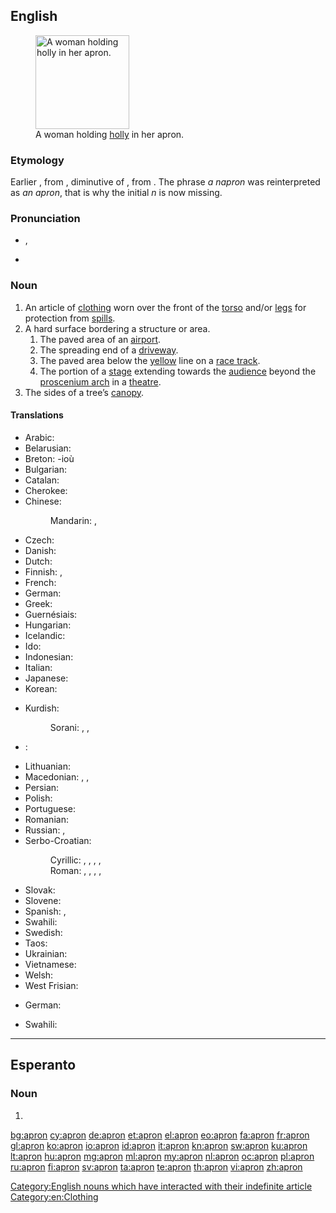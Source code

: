 ==English==
[[Image:A fair Puritan.png|thumb|150px|right|A woman holding [[holly]] in her apron.]]

===Etymology===
Earlier {{term|napron}}, from {{etyl|fro}} {{term|napperon}}, diminutive of {{term|nappe||tablecloth}}, from {{etyl|la}} {{term|nappa||napkin}}. The phrase ''a napron'' was reinterpreted as ''an apron'', that is why the initial ''n'' is now missing.

===Pronunciation===
* {{a|UK}} {{IPA|/ˈeɪ.pɹən/}}, {{X-SAMPA|/"eI.pr@n/}}
* {{audio|en-us-apron.ogg|Audio (US)}}

===Noun===
{{wikipedia}}
{{en-noun}}

# An article of [[clothing]] worn over the front of the [[torso]] and/or [[legs]] for protection from [[spill]]s.
# A hard surface bordering a structure or area.
## The paved area of an [[airport]].
## The spreading end of a [[driveway]].
## The paved area below the [[yellow]] line on a [[race track]].
## The portion of a [[stage]] extending towards the [[audience]] beyond the [[proscenium arch]] in a [[theatre]].
# The sides of a tree’s [[canopy]].

====Translations====
{{trans-top|clothing}}
* Arabic: {{t-|ar|مئزر|m|tr=miʾzar|sc=Arab}}
* Belarusian: {{t-|be|фартух|m|tr=fártux|sc=Cyrl}}
* Breton: {{t+|br|tavañjer|f}} -ioù {{p}}
* Bulgarian: {{t-|bg|престилка|f|tr=prestílka}}
* Catalan: {{t-|ca|davantal|m}}
* Cherokee: {{t-|chr|ᎠᏤᏌᏙ|tr=atsesado|sc=Cher}}
* Chinese:
*: Mandarin: {{t|cmn|圍裙|sc=Hani}}, {{t|cmn|围裙|tr=wéiqún|sc=Hani}}
* Czech: {{t-|cs|zástěra|f}}
* Danish: {{t-|da|forklæde|n}}
* Dutch: {{t+|nl|schort|n}}
* Finnish: {{t+|fi|esiliina}}, {{t+|fi|essu}} {{qualifier|colloquial}}
* French: {{t+|fr|tablier|m}}
* German: {{t+|de|Schürze|f}}
* Greek: {{t+|el|ποδιά|f|tr=podiá|sc=Grek}}
* Guernésiais: {{tø|roa-grn|d'vanté|m}}
* Hungarian: {{t+|hu|kötény}}
* Icelandic: {{t-|is|svunta|f}}
* Ido: {{t+|io|avantalo}}
* Indonesian: {{t+|id|celemek}}
* Italian: {{t+|it|grembiule|m}}
* Japanese: {{t-|ja|エプロン|tr=epuron|sc=Jpan}}
* Korean: {{t+|ko|앞치마|tr=apchima}}
{{trans-mid}}
* Kurdish:
*: Sorani: {{tø|ckb|به‌رکۆشه‌|sc=ku-Arab}}, {{tø|ckb|به‌رکۆژه‌|sc=ku-Arab}}, {{tø|ckb|چاڕۆکه‌|sc=ku-Arab}}
* {{ttbc|la}}: {{t-|la|subligaculum|alt=subligāculum|n}}
* Lithuanian: {{t-|lt|prijuostė}}
* Macedonian: {{t-|mk|престилка|f|tr=préstilka}}, {{t-|mk|скутник|m|tr=skútnik}}, {{t-|mk|фута|f|tr=fúta}}
* Persian: {{t+|fa|پيش بند|sc=fa-Arab}}
* Polish: {{t+|pl|fartuch|m}}
* Portuguese: {{t-|pt|avental|m}}
* Romanian: {{t-|ro|sort}}
* Russian: {{t+|ru|фартук|m|tr=fártuk}}, {{t+|ru|передник|m|tr=perédnik}}
* Serbo-Croatian:
*: Cyrillic: {{t-|sh|кецеља|f}}, {{t-|sh|прегача|f}}, {{t-|sh|фертун|m}}, {{t-|sh|запрега|f}}, {{t-|sh|опрегача|f}}
*: Roman: {{t-|sh|kecelja|f}}, {{t-|sh|pregača|f}}, {{t-|sh|fertun|m}}, {{t-|sh|zaprega|f}}, {{t-|sh|opregača|f}}
* Slovak: {{t-|sk|zástera|f}}
* Slovene: {{t+|sl|predpasnik|m}}
* Spanish: {{t+|es|delantal|m}}, {{t+|es|mandil|f}}
* Swahili: {{t+|sw|aproni}}
* Swedish: {{t+|sv|förkläde|n}}
* Taos: {{qualifier|of carpenter}} {{tø|twf|kwę̀mų́na}}
* Ukrainian: {{t-|uk|фартух|m|tr=fártux|sc=Cyrl}}
* Vietnamese: {{t-|vi|tạp dề}}
* Welsh: {{t+|cy|ffedog}}
* West Frisian: {{t-|fy|skelk|n}}
{{trans-bottom}}

{{trans-top|the paved area of an airport}}
* German: {{t+|de|Vorfeld|n}}
{{trans-mid}}
* Swahili: {{t+|sw|aproni}}
{{trans-bottom}}

[[Category:English nouns which have interacted with their indefinite article]]
[[Category:en:Clothing]]

----

==Esperanto==

===Noun===
{{head|eo}}

# {{eo-form of|apr|on}}

[[bg:apron]]
[[cy:apron]]
[[de:apron]]
[[et:apron]]
[[el:apron]]
[[eo:apron]]
[[fa:apron]]
[[fr:apron]]
[[gl:apron]]
[[ko:apron]]
[[io:apron]]
[[id:apron]]
[[it:apron]]
[[kn:apron]]
[[sw:apron]]
[[ku:apron]]
[[lt:apron]]
[[hu:apron]]
[[mg:apron]]
[[ml:apron]]
[[my:apron]]
[[nl:apron]]
[[oc:apron]]
[[pl:apron]]
[[ru:apron]]
[[fi:apron]]
[[sv:apron]]
[[ta:apron]]
[[te:apron]]
[[th:apron]]
[[vi:apron]]
[[zh:apron]]